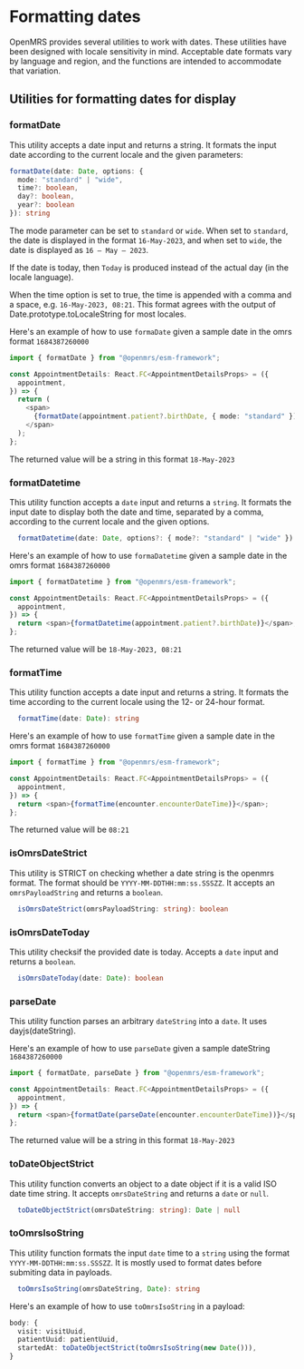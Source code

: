 # Formatting dates

OpenMRS provides several utilities to work with dates. These utilities have been designed with locale sensitivity in mind. Acceptable date formats vary by language and region, and the functions are intended to accommodate that variation.

## Utilities for formatting dates for display

### formatDate

This utility accepts a date input and returns a string. It formats the input date according to the current locale and the given parameters:

```typescript
formatDate(date: Date, options: {
  mode: "standard" | "wide",
  time?: boolean,
  day?: boolean,
  year?: boolean
}): string

```

The mode parameter can be set to `standard` or `wide`.
When set to `standard`, the date is displayed in the format `16-May-2023`, and when set to `wide`, the date is displayed as `16 — May — 2023`.

If the date is today, then `Today` is produced instead of the actual day (in the locale language).

When the time option is set to true, the time is appended with a comma and a space, e.g. `16-May-2023, 08:21`. This format agrees with the output of Date.prototype.toLocaleString for most locales.

Here's an example of how to use `formaDate` given a sample date in the omrs format `1684387260000`

```typescript
import { formatDate } from "@openmrs/esm-framework";

const AppointmentDetails: React.FC<AppointmentDetailsProps> = ({
  appointment,
}) => {
  return (
    <span>
      {formatDate(appointment.patient?.birthDate, { mode: "standard" })}
    </span>
  );
};
```

The returned value will be a string in this format `18-May-2023`

### formatDatetime

This utility function accepts a `date` input and returns a `string`.
It formats the input date to display both the date and time, separated by a comma, according to the current locale and the given options.

```typescript
  formatDatetime(date: Date, options?: { mode?: "standard" | "wide" }): string
```

Here's an example of how to use `formaDatetime` given a sample date in the omrs format `1684387260000`

```typescript
import { formatDatetime } from "@openmrs/esm-framework";

const AppointmentDetails: React.FC<AppointmentDetailsProps> = ({
  appointment,
}) => {
  return <span>{formatDatetime(appointment.patient?.birthDate)}</span>;
};
```

The returned value will be `18-May-2023, 08:21`

### formatTime

This utility function accepts a date input and returns a string. It formats the time according to the current locale using the 12- or 24-hour format.

```typescript
  formatTime(date: Date): string
```

Here's an example of how to use `formatTime` given a sample date in the omrs format `1684387260000`

```typescript
import { formatTime } from "@openmrs/esm-framework";

const AppointmentDetails: React.FC<AppointmentDetailsProps> = ({
  appointment,
}) => {
  return <span>{formatTime(encounter.encounterDateTime)}</span>;
};
```

The returned value will be `08:21`

### isOmrsDateStrict

This utility is STRICT on checking whether a date string is the openmrs format. The format should be `YYYY-MM-DDTHH:mm:ss.SSSZZ`.
It accepts an `omrsPayloadString` and returns a `boolean`.

```typescript
  isOmrsDateStrict(omrsPayloadString: string): boolean
```

### isOmrsDateToday

This utility checksif the provided date is today. Accepts a `date` input and returns a `boolean`.

```typescript
  isOmrsDateToday(date: Date): boolean
```

### parseDate

This utility function parses an arbitrary `dateString` into a `date`. It uses dayjs(dateString).

Here's an example of how to use `parseDate` given a sample dateString `1684387260000`

```typescript
import { formatDate, parseDate } from "@openmrs/esm-framework";

const AppointmentDetails: React.FC<AppointmentDetailsProps> = ({
  appointment,
}) => {
  return <span>{formatDate(parseDate(encounter.encounterDateTime))}</span>;
};
```

The returned value will be a string in this format `18-May-2023`

### toDateObjectStrict

This utility function converts an object to a date object if it is a valid ISO date time string. It accepts `omrsDateString` and returns a `date` or `null`.

```typescript
  toDateObjectStrict(omrsDateString: string): Date | null
```

### toOmrsIsoString

This utility function formats the input `date` time to a `string` using the format `YYYY-MM-DDTHH:mm:ss.SSSZZ`. It is mostly used to format dates before submiting data in payloads.

```typescript
  toOmrsIsoString(omrsDateString, Date): string
```

Here's an example of how to use `toOmrsIsoString` in a payload:

```typescript
body: {
  visit: visitUuid,
  patientUuid: patientUuid,
  startedAt: toDateObjectStrict(toOmrsIsoString(new Date())),
}
```
